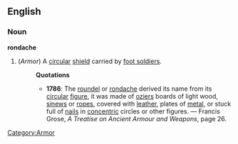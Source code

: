 ==English==
===Noun===
'''rondache'''
#(''Armor'') [[Category:Armor]] A [[circular]] [[shield]] carried by [[foot soldier]]s.
#:'''Quotations'''
#:*'''1786''': The [[roundel]] or [[rondache]] derived its name from its [[circular]] [[figure]], it was made of [[ozier]]s boards of light wood, [[sinew]]s or [[rope]]s, covered with [[leather]], plates of [[metal]], or stuck full of [[nail]]s in [[concentric]] circles or other figures. &mdash; Francis Grose, ''A Treatise on Ancient Armour and Weapons'', page 26.